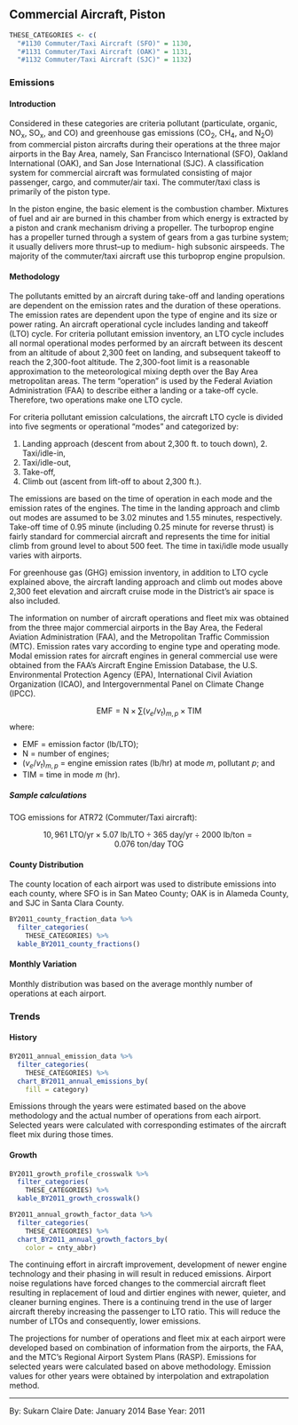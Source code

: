 ## Commercial Aircraft, Piston

```r
THESE_CATEGORIES <- c(
  "#1130 Commuter/Taxi Aircraft (SFO)" = 1130,
  "#1131 Commuter/Taxi Aircraft (OAK)" = 1131,
  "#1132 Commuter/Taxi Aircraft (SJC)" = 1132)
```

### Emissions

#### Introduction {-}

Considered in these categories are criteria pollutant (particulate, organic, NO~x~, SO~x~, and CO) and greenhouse gas emissions (CO~2~, CH~4~, and N~2~O) from commercial piston aircrafts during their operations at the three major airports in the Bay Area, namely, San Francisco International (SFO), Oakland International (OAK), and San Jose International (SJC). A classification system for commercial aircraft was formulated consisting of major passenger, cargo, and commuter/air taxi. The commuter/taxi class is primarily of the piston type.

In the piston engine, the basic element is the combustion chamber. Mixtures of fuel and air are burned in this chamber from which energy is extracted by a piston and crank mechanism driving a propeller. The turboprop engine has a propeller turned through a system of gears from a gas turbine system; it usually delivers more thrust--up to medium- high subsonic airspeeds. The majority of the commuter/taxi aircraft use this turboprop engine propulsion.

#### Methodology {-}

The pollutants emitted by an aircraft during take-off and landing operations are dependent on the emission rates and the duration of these operations. The emission rates are dependent upon the type of engine and its size or power rating. An aircraft operational cycle includes landing and takeoff (LTO) cycle. For criteria pollutant emission inventory, an LTO cycle includes all normal operational modes performed by an aircraft between its descent from an altitude of about 2,300 feet on landing, and subsequent takeoff to reach the 2,300-foot altitude. The 2,300-foot limit is a reasonable approximation to the meteorological mixing depth over the Bay Area metropolitan areas. The term "operation" is used by the Federal Aviation Administration (FAA) to describe either a landing or a take-off cycle. Therefore, two operations make one LTO cycle.

For criteria pollutant emission calculations, the aircraft LTO cycle is divided into five segments or operational "modes" and categorized by:

1. Landing approach (descent from about 2,300 ft. to touch down), 2. Taxi/idle-in,
3. Taxi/idle-out,
4. Take-off,
5. Climb out (ascent from lift-off to about 2,300 ft.).

The emissions are based on the time of operation in each mode and the emission rates of the engines. The time in the landing approach and climb out modes are assumed to be 3.02 minutes and 1.55 minutes, respectively. Take-off time of 0.95 minute (including 0.25 minute for reverse thrust) is fairly standard for commercial aircraft and represents the time for initial climb from ground level to about 500 feet. The time in taxi/idle mode usually varies with airports.

For greenhouse gas (GHG) emission inventory, in addition to LTO cycle explained above, the aircraft landing approach and climb out modes above 2,300 feet elevation and aircraft cruise mode in the District's air space is also included.

The information on number of aircraft operations and fleet mix was obtained from the three major commercial airports in the Bay Area, the Federal Aviation Administration (FAA), and the Metropolitan Traffic Commission (MTC). Emission rates vary according to engine type and operating mode. Modal emission rates for aircraft engines in general commercial use were obtained from the FAA's Aircraft Engine Emission Database, the U.S. Environmental Protection Agency (EPA), International Civil Aviation Organization (ICAO), and Intergovernmental Panel on Climate Change (IPCC).

$$
\text{EMF} = \text{N} \times \sum{\left( v_e / v_t \right)_{m,p}} \times \text{TIM}
$$
where:

<div class="nobullet">

- $\text{EMF}$ = emission factor (lb/LTO);
- $\text{N}$ = number of engines;
- $\left( v_e / v_t \right)_{m,p}$ = engine emission rates (lb/hr) at mode $m$, pollutant $p$; and
- $\text{TIM}$ = time in mode $m$ (hr).

</div> 

##### Sample calculations {-}

TOG emissions for ATR72 (Commuter/Taxi aircraft):

$$
10,961\ \text{LTO/yr} \times 5.07\ \text{lb/LTO} \div 365\ \text{day/yr} \div \text{2000 lb/ton} = 0.076\ \text{ton/day}\ \text{TOG}
$$

#### County Distribution {-}

The county location of each airport was used to distribute emissions into each county, where SFO is in San Mateo County; OAK is in Alameda County, and SJC in Santa Clara County.

```r
BY2011_county_fraction_data %>%
  filter_categories(
    THESE_CATEGORIES) %>%
  kable_BY2011_county_fractions()
```

#### Monthly Variation {-}

Monthly distribution was based on the average monthly number of operations at each airport.

### Trends 

#### History {-}

```r
BY2011_annual_emission_data %>%
  filter_categories(
    THESE_CATEGORIES) %>%
  chart_BY2011_annual_emissions_by(
    fill = category) 
```

Emissions through the years were estimated based on the above methodology and the actual number of operations from each airport. Selected years were calculated with corresponding estimates of the aircraft fleet mix during those times.

#### Growth {-}

```r
BY2011_growth_profile_crosswalk %>%
  filter_categories(
    THESE_CATEGORIES) %>%
  kable_BY2011_growth_crosswalk()
```

```r
BY2011_annual_growth_factor_data %>%
  filter_categories(
    THESE_CATEGORIES) %>%
  chart_BY2011_annual_growth_factors_by(
    color = cnty_abbr) 
```

The continuing effort in aircraft improvement, development of newer engine technology and their phasing in will result in reduced emissions. Airport noise regulations have forced changes to the commercial aircraft fleet resulting in replacement of loud and dirtier engines with newer, quieter, and cleaner burning engines. There is a continuing trend in the use of larger aircraft thereby increasing the passenger to LTO ratio. This will reduce the number of LTOs and consequently, lower emissions.

The projections for number of operations and fleet mix at each airport were developed based on combination of information from the airports, the FAA, and the MTC's Regional Airport System Plans (RASP). Emissions for selected years were calculated based on above methodology. Emission values for other years were obtained by interpolation and extrapolation method.

***

By: Sukarn Claire 
Date: January 2014 
Base Year: 2011
